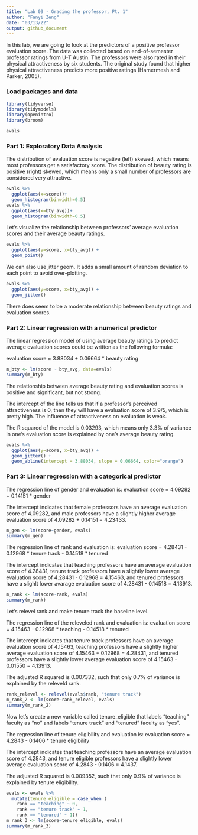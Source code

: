 ```yaml
---
title: "Lab 09 - Grading the professor, Pt. 1"
author: "Fanyi Zeng"
date: "03/13/22"
output: github_document
---
```


In this lab, we are going to look at the predictors of a positive professor evaluation score. The data was collected based on end-of-semester professor ratings from U-T Austin. The professors were also rated in their physical attractiveness by six students. The original study found that higher physical attractiveness predicts more positive ratings (Hamermesh and Parker, 2005).

### Load packages and data

```r
library(tidyverse) 
library(tidymodels)
library(openintro)
library(broom)
```

```r
evals
```

### Part 1: Exploratory Data Analysis

The distribution of evaluation score is negative (left) skewed, which means most professors get a satisfactory score. The distribution of beauty rating is positive (right) skewed, which means only a small number of professors are considered very attractive.

```r
evals %>%
  ggplot(aes(x=score))+
  geom_histogram(binwidth=0.5)
evals %>%
  ggplot(aes(x=bty_avg))+
  geom_histogram(binwidth=0.5)
```

Let's visualize the relationship between professors' average evaluation scores and their average beauty ratings.

```r
evals %>%
  ggplot(aes(y=score, x=bty_avg)) +
  geom_point()
```

We can also use jitter geom. It adds a small amount of random deviation to each point to avoid over-plotting.

```r
evals %>%
  ggplot(aes(y=score, x=bty_avg)) +
  geom_jitter()
```

There does seem to be a moderate relationship between beauty ratings and evaluation scores. 

###  Part 2: Linear regression with a numerical predictor

The linear regression model of using average beauty ratings to predict average evaluation scores could be written as the following formula: 

evaluation score = 3.88034 + 0.06664 * beauty rating

```r
m_bty <- lm(score ~ bty_avg, data=evals)
summary(m_bty)
```

The relationship between average beauty rating and evaluation scores is positive and significant, but not strong. 

The intercept of the line tells us that if a professor's perceived attractiveness is 0, then they will have a evaluation score of 3.9/5, which is pretty high. The influence of attractiveness on evaluation is weak.

The R squared of the model is 0.03293, which means only 3.3% of variance in one's evaluation score is explained by one's average beauty rating.

```r
evals %>%
  ggplot(aes(y=score, x=bty_avg)) +
  geom_jitter() +
  geom_abline(intercept = 3.88034, slope = 0.06664, color="orange")
```

### Part 3: Linear regression with a categorical predictor

The regression line of gender and evaluation is:
evaluation score = 4.09282 + 0.14151 * gender

The intercept indicates that female professors have an average evaluation score of 4.09282, and male professors have a slightly higher average evaluation score of 4.09282 + 0.14151 = 4.23433.

```r
m_gen <- lm(score~gender, evals)
summary(m_gen)
```

The regression line of rank and evaluation is:
evaluation score = 4.28431 - 0.12968 * tenure track - 0.14518 * tenured 

The intercept indicates that teaching professors have an average evaluation score of 4.28431, tenure track professors have a slightly lower average evaluation score of 4.28431 - 0.12968 = 4.15463, and tenured professors have a slighlt lower avarage evaluation score of 4.28431 - 0.14518 = 4.13913.

```r
m_rank <- lm(score~rank, evals)
summary(m_rank)
```

Let's relevel rank and make tenure track the baseline level.

The regression line of the releveled rank and evaluation is:
evaluation score = 4.15463 - 0.12968 * teaching - 0.14518 * tenured 

The intercept indicates that tenure track professors have an average evaluation score of 4.15463, teaching professors have a slightly higher average evaluation score of 4.15463 + 0.12968 = 4.28431, and tenured professors have a slightly lower average evaluation score of 4.15463 - 0.01550 = 4.13913.

The adjusted R squared is 0.007332, such that only 0.7% of variance is explained by the releveld rank.

```r
rank_relevel <- relevel(evals$rank, "tenure track")
m_rank_2 <- lm(score~rank_relevel, evals)
summary(m_rank_2)
```

Now let's create a new variable called tenure_eligible that labels "teaching" faculty as "no" and labels "tenure track" and "tenured" faculty as "yes".

The regression line of tenure eligibility and evaluation is:
evaluation score = 4.2843 - 0.1406 * tenure eligibility

The intercept indicates that teaching professors have an average evaluation score of 4.2843, and tenure eligible professors have a slightly lower average evaluation score of 4.2843 - 0.1406 = 4.1437.

The adjusted R squared is 0.009352, such that only 0.9% of variance is explained by tenure eligibility.

```r
evals <- evals %>%
  mutate(tenure_eligible = case_when (
    rank == "teaching" ~ 0, 
    rank == "tenure track" ~ 1, 
    rank == "tenured" ~ 1))
m_rank_3 <- lm(score~tenure_eligible, evals)
summary(m_rank_3)
```
